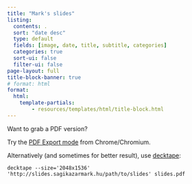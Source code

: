 ```yaml
---
title: "Mark's slides"
listing:
  contents: .
  sort: "date desc"
  type: default
  fields: [image, date, title, subtitle, categories]
  categories: true
  sort-ui: false
  filter-ui: false
page-layout: full
title-block-banner: true
# format: html
format:
  html:
    template-partials:
        - resources/templates/html/title-block.html
---
```


Want to grab a PDF version?

Try the [PDF Export mode](https://quarto.org/docs/presentations/revealjs/presenting.html#print-to-pdf) from Chrome/Chromium.

Alternatively (and sometimes for better result), use [decktape](https://github.com/astefanutti/decktape):

```shell
decktape --size='2048x1536' 'http://slides.sagikazarmark.hu/path/to/slides' slides.pdf
```

<br>
<br>

